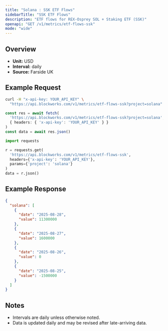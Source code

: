 ```yaml
---
title: "Solana : SSK ETF Flows"
sidebarTitle: "SSK ETF Flows"
description: "ETF flows for REX-Osprey SOL + Staking ETF (SSK)"
openapi: "GET /v1/metrics/etf-flows-ssk"
mode: "wide"
---
```


## Overview

- **Unit:** USD
- **Interval:** daily
- **Source:** Farside UK

## Example Request

<CodeGroup>

```bash cURL
curl -H "x-api-key: YOUR_API_KEY" \
  "https://api.blockworks.com/v1/metrics/etf-flows-ssk?project=solana"
```

```typescript TypeScript
const res = await fetch(
  'https://api.blockworks.com/v1/metrics/etf-flows-ssk?project=solana',
  { headers: { 'x-api-key': 'YOUR_API_KEY' } }
)
const data = await res.json()
```

```python Python
import requests

r = requests.get(
  'https://api.blockworks.com/v1/metrics/etf-flows-ssk',
  headers={'x-api-key': 'YOUR_API_KEY'},
  params={'project': 'solana'}
)
data = r.json()
```

</CodeGroup>

## Example Response

```json
{
  "solana": [
    {
      "date": "2025-08-28",
      "value": 11300000
    },
    {
      "date": "2025-08-27",
      "value": 1600000
    },
    {
      "date": "2025-08-26",
      "value": 0
    },
    {
      "date": "2025-08-25",
      "value": -1500000
    }
  ]
}
```

## Notes
- Intervals are daily unless otherwise noted.
- Data is updated daily and may be revised after late-arriving data.
